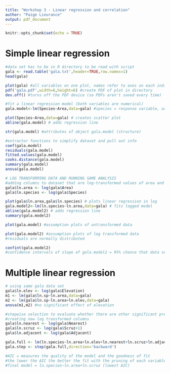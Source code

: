 ```yaml
---
title: "Workshop 3 - Linear regression and correlation"
author: "Paige Lieurance"
output: pdf_document
---
```


```r
knitr::opts_chunk$set(echo = TRUE)
```

# Simple linear regression

``` r

#data set has to be in R directory to be read with script
gala <- read.table('gala.txt',header=TRUE,row.names=1)
head(gala)

plot(gala) #all variables on one plot, names refer to axes on each individual plot
pdf('gala.pdf',width=6,height=6) #create PDF of plot in directory
dev.off() #turns off the PDF device (so PDFs aren't saved every time)

#fit a linear regression model (both variables are numerical)
gala.model<-lm(Species~Area,data=gala) #species = response variable, area = predictor variable

plot(Species~Area,data=gala) # creates scatter plot
abline(gala.model) # adds regression line

str(gala.model) #attributes of object gala.model (structure)

#extractor functions to simplify dataset and pull out info
coef(gala.model)
residuals(gala.model)
fitted.values(gala.model)
cooks.distance(gala.model)
summary(gala.model)
anova(gala.model)

# LOG TRANSFORMING DATA AND RUNNING SAME ANALYSIS
#adding columns to dataset that are log-transformed values of area and species
gala$ln.area <- log(gala$Area)
gala$ln.species <- log(gala$Species)

plot(gala$ln.area,gala$ln.species) # plots linear regression in log
gala.model2<-lm(ln.species~ln.area,data=gala) # fits logged model
abline(gala.model2) # adds regression line
summary(gala.model2)

plot(gala.model) #assumption plots of untransformed data

plot(gala.model2) #assumption plots of log transformed data
#residuals are normally distributed 

confint(gala.model2)
#confidence intervals of slope of gala.model2 = 95% chance that data set includes the true mean
```

# Multiple linear regression 

``` r
# using same gala data set 
gala$ln.elev <- log(gala$Elevation)
m1 <- lm(gala$ln.sp~ln.area,data=gala)
m2 <- lm(gala$ln.sp~ln.area+ln.elev,data=gala)
anova(m1,m2) #no significant effect of elevation

#stepwise selection to evaluate whether there are other significant predictors
#creating new log transformed columns
gala$ln.nearest <- log(gala$Nearest)
gala$ln.scruz <- log(gala$Scruz+1)
gala$ln.adjacent <- log(gala$Adjacent)

gala.full <- lm(ln.species~ln.area+ln.elev+ln.nearest+ln.scruz+ln.adjacent,data=gala)
gala.step <- step(gala.full,direction='backward')

#AIC = measures the quality of the model and the goodness of fit
#the lower the AIC the better the fit with the pruning of each variable at each step
#final model = ln.species~ln.area+ln.scruz (lowest AIC) 

```

